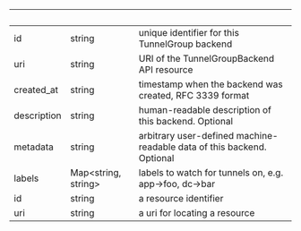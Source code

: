 
| &nbsp;      | &nbsp;                    | &nbsp;                                                                 |
| ----------- | ------------------------- | ---------------------------------------------------------------------- |
| id          | string                    | unique identifier for this TunnelGroup backend                         |
| uri         | string                    | URI of the TunnelGroupBackend API resource                             |
| created_at  | string                    | timestamp when the backend was created, RFC 3339 format                |
| description | string                    | human-readable description of this backend. Optional                   |
| metadata    | string                    | arbitrary user-defined machine-readable data of this backend. Optional |
| labels      | Map&lt;string, string&gt; | labels to watch for tunnels on, e.g. app->foo, dc->bar                 |
| id          | string                    | a resource identifier                                                  |
| uri         | string                    | a uri for locating a resource                                          |
